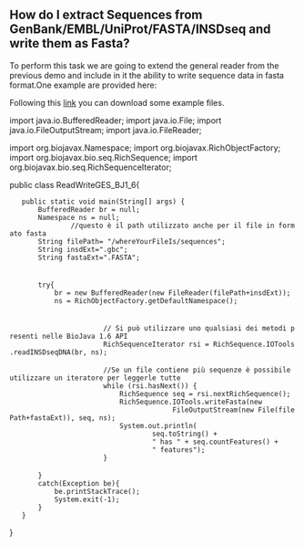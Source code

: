 == How do I extract Sequences from GenBank/EMBL/UniProt/FASTA/INSDseq and write them as Fasta? ==

To perform this task we are going to extend the general reader from the previous demo and include in it the ability to write sequence data in fasta format.One example are provided here:

Following this [http://www.ncbi.nlm.nih.gov/nuccore/146274?report=genbank link] you can download some example files.

<java>
import java.io.BufferedReader;
import java.io.File;
import java.io.FileOutputStream;
import java.io.FileReader;
 
import org.biojavax.Namespace;
import org.biojavax.RichObjectFactory;
import org.biojavax.bio.seq.RichSequence;
import org.biojavax.bio.seq.RichSequenceIterator;
 
 
 
public class ReadWriteGES_BJ1_6{
 
	public static void main(String[] args) {
		BufferedReader br = null;
		Namespace ns = null;
                //questo è il path utilizzato anche per il file in formato fasta
		String filePath= "/whereYourFileIs/sequences";
		String insdExt=".gbc";
		String fastaExt=".FASTA";
 
 
		try{
			br = new BufferedReader(new FileReader(filePath+insdExt));
			ns = RichObjectFactory.getDefaultNamespace();
 
 
                        // Si può utilizzare uno qualsiasi dei metodi presenti nelle BioJava 1.6 API 		
                        RichSequenceIterator rsi = RichSequence.IOTools.readINSDseqDNA(br, ns);
 
                        //Se un file contiene più sequenze è possibile utilizzare un iteratore per leggerle tutte
                        while (rsi.hasNext()) {
                        	RichSequence seq = rsi.nextRichSequence();
                        	RichSequence.IOTools.writeFasta(new 
                                         FileOutputStream(new File(filePath+fastaExt)), seq, ns);
                            System.out.println(
                                    seq.toString() +
                                    " has " + seq.countFeatures() + 
                                    " features");
                		}
 
		}
		catch(Exception be){
			be.printStackTrace();
			System.exit(-1);
		}
	}
}
</java>